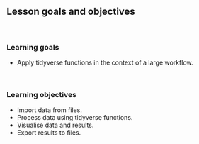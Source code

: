 ## Lesson goals and objectives

<br/>

### Learning goals

<!--
High-level "big picture" objectives of the learning process.
This should be no more than 3 bullet points.
-->

- Apply tidyverse functions in the context of a large workflow.

<br/>

### Learning objectives

<!--
More concrete and measurable outputs.
This can range from 3 to 8 bullet points.
-->

- Import data from files.
- Process data using tidyverse functions.
- Visualise data and results.
- Export results to files.
